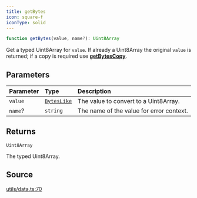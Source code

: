 ```yaml
---
title: getBytes
icon: square-f
iconType: solid
---
```


```ts
function getBytes(value, name?): Uint8Array
```

Get a typed Uint8Array for `value`. If already a Uint8Array the original `value` is returned; if a copy is required
use [**getBytesCopy**](/sdk/content/functions/getBytesCopy).

## Parameters

| Parameter | Type | Description |
| :------ | :------ | :------ |
| `value` | [`BytesLike`](/sdk/content/type-aliases/BytesLike) | The value to convert to a Uint8Array. |
| `name`? | `string` | The name of the value for error context. |

## Returns

`Uint8Array`

The typed Uint8Array.

## Source

[utils/data.ts:70](https://github.com/dominant-strategies/quais.js/blob/9e7ebe974131dcdad3a534a98991f30db89b4403/src/utils/data.ts#L70)
